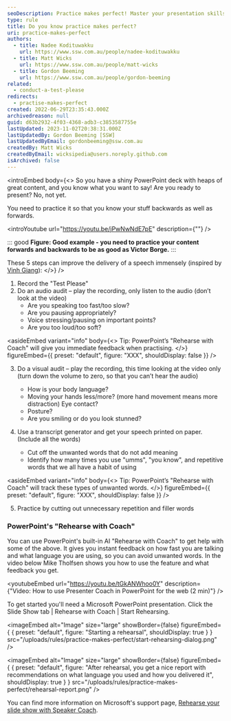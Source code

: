 ```yaml
---
seoDescription: Practice makes perfect! Master your presentation skills by rehearsing and refining your speech through five steps. Record yourself, conduct an audio and visual audit, generate a transcript, identify filler words, and refine your delivery to deliver a flawless presentation.
type: rule
title: Do you know practice makes perfect?
uri: practice-makes-perfect
authors:
  - title: Nadee Kodituwakku
    url: https://www.ssw.com.au/people/nadee-kodituwakku
  - title: Matt Wicks
    url: https://www.ssw.com.au/people/matt-wicks
  - title: Gordon Beeming
    url: https://www.ssw.com.au/people/gordon-beeming
related:
  - conduct-a-test-please
redirects:
  - practise-makes-perfect
created: 2022-06-29T23:35:43.000Z
archivedreason: null
guid: d63b2932-4f03-4368-adb3-c3853587755e
lastUpdated: 2023-11-02T20:38:31.000Z
lastUpdatedBy: Gordon Beeming [SSW]
lastUpdatedByEmail: gordonbeeming@ssw.com.au
createdBy: Matt Wicks
createdByEmail: wicksipedia@users.noreply.github.com
isArchived: false
---
```


<introEmbed
  body={<>
So you have a shiny PowerPoint deck with heaps of great content, and you know what you want to say! Are you ready to present? No, not yet.

You need to practice it so that you know your stuff backwards as well as forwards.

<introYoutube url="https://youtu.be/jPwNwNdE7pE" description={""} />

::: good
**Figure: Good example - you need to practice your content forwards and backwards to be as good as Victor Borge.**
:::

These 5 steps can improve the delivery of a speech immensely (inspired by [Vinh Giang](https://www.vinhgiang.com/)):
  </>}
/>
1. Record the "Test Please"
2. Do an audio audit – play the recording, only listen to the audio (don’t look at the video)
   - Are you speaking too fast/too slow?
   - Are you pausing appropriately?
   - Voice stressing/pausing on important points?
   - Are you too loud/too soft?

<asideEmbed
  variant="info"
  body={<>
    Tip: PowerPoint’s "Rehearse with Coach" will give you immediate feedback when practising.
  </>}
  figureEmbed={{
    preset: "default",
    figure: "XXX",
    shouldDisplay: false
  }}
/>

3. Do a visual audit – play the recording, this time looking at the video only (turn down the volume to zero, so that you can’t hear the audio)

   - How is your body language?
   - Moving your hands less/more? (more hand movement means more distraction) Eye contact?
   - Posture?
   - Are you smiling or do you look stunned?

4. Use a transcript generator and get your speech printed on paper. (Include all the words)
   - Cut off the unwanted words that do not add meaning
   - Identify how many times you use "umms", "you know", and repetitive words that we all have a habit of using

<asideEmbed
  variant="info"
  body={<>
    Tip: PowerPoint’s "Rehearse with Coach" will track these types of unwanted words.
  </>}
  figureEmbed={{
    preset: "default",
    figure: "XXX",
    shouldDisplay: false
  }}
/>

5. Practice by cutting out unnecessary repetition and filler words

### PowerPoint's "Rehearse with Coach"

You can use PowerPoint's built-in AI "Rehearse with Coach" to get help with some of the above. It gives you instant feedback on how fast you are talking and what language you are using, so you can avoid unwanted words. In the video below Mike Tholfsen shows you how to use the feature and what feedback you get.

<youtubeEmbed url="https://youtu.be/tGkANWhoo0Y" description={"Video: How to use Presenter Coach in PowerPoint for the web (2 min)"} />

To get started you'll need a Microsoft PowerPoint presentation. Click the Slide Show tab | Rehearse with Coach | Start Rehearsing.


<imageEmbed
  alt="Image"
  size="large"
  showBorder={false}
  figureEmbed={ {
    preset: "default",
    figure: "Starting a rehearsal",
    shouldDisplay: true
  } }
  src="/uploads/rules/practice-makes-perfect/start-rehearsing-dialog.png"
/>


<imageEmbed
  alt="Image"
  size="large"
  showBorder={false}
  figureEmbed={ {
    preset: "default",
    figure: "After rehearsal, you get a nice report with recommendations on what language you used and how you delivered it",
    shouldDisplay: true
  } }
  src="/uploads/rules/practice-makes-perfect/rehearsal-report.png"
/>

You can find more information on Microsoft's support page, [Rehearse your slide show with Speaker Coach](https://support.microsoft.com/en-us/office/rehearse-your-slide-show-with-speaker-coach-cd7fc941-5c3b-498c-a225-83ef3f64f07b).
